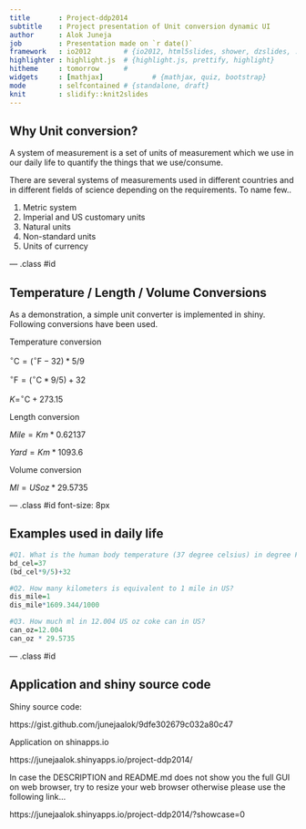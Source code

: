 ```yaml
---
title       : Project-ddp2014
subtitle    : Project presentation of Unit conversion dynamic UI
author      : Alok Juneja
job         : Presentation made on `r date()`
framework   : io2012        # {io2012, html5slides, shower, dzslides, ...}
highlighter : highlight.js  # {highlight.js, prettify, highlight}
hitheme     : tomorrow      # 
widgets     : [mathjax]            # {mathjax, quiz, bootstrap}
mode        : selfcontained # {standalone, draft}
knit        : slidify::knit2slides
---
```


## Why Unit conversion?

A system of measurement is a set of units of measurement which we use in our daily life to quantify the things that we use/consume.

There are several systems of measurements used in different countries and in different fields of science depending on the requirements. To name few..

1. Metric system
2. Imperial and US customary units
3. Natural units
4. Non-standard units
5. Units of currency

--- .class #id 

## Temperature / Length / Volume Conversions

As a demonstration, a simple unit converter is implemented in shiny. Following conversions have been used.

Temperature conversion

$^{\circ}\mathrm{C} = (^{\circ}\mathrm{F} - 32) * 5/9$

$^{\circ}\mathrm{F} = (^{\circ}\mathrm{C} * 9/5) + 32$ 

$K = ^{\circ}\mathrm{C} + 273.15$ 

Length conversion

$Mile = Km * 0.62137$

$Yard = Km * 1093.6$

Volume conversion

$Ml = US oz * 29.5735$

--- .class #id font-size: 8px

## Examples used in daily life

```r
#Q1. What is the human body temperature (37 degree celsius) in degree Fahrenheit?
bd_cel=37
(bd_cel*9/5)+32

#Q2. How many kilometers is equivalent to 1 mile in US?
dis_mile=1
dis_mile*1609.344/1000

#Q3. How much ml in 12.004 US oz coke can in US? 
can_oz=12.004
can_oz * 29.5735
```

--- .class #id 

## Application and shiny source code

Shiny source code:

https://gist.github.com/junejaalok/9dfe302679c032a80c47

Application on shinapps.io

https://junejaalok.shinyapps.io/project-ddp2014/

In case the DESCRIPTION  and README.md does not show you the full GUI on web browser, try to resize your web browser otherwise please use the following link... 

https://junejaalok.shinyapps.io/project-ddp2014/?showcase=0

